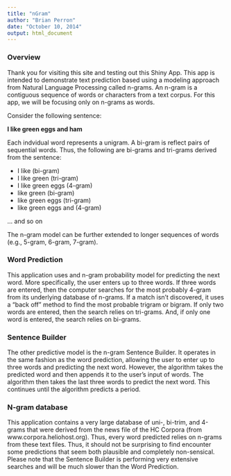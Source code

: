 ```yaml
---
title: "nGram"
author: "Brian Perron"
date: "October 10, 2014"
output: html_document
---
```


### Overview

Thank you for visiting this site and testing out this Shiny App.  This app is intended to demonstrate text prediction based using a modeling approach from Natural Language Processing called n-grams.  An n-gram is a contiguous sequence of words or characters from a text corpus.  For this app, we will be focusing only on n-grams as words.  

Consider the following sentence:

__I like green eggs and ham__

Each indvidual word represents a unigram.  A bi-gram is reflect pairs of sequential words.  Thus, the following are bi-grams and tri-grams derived from the sentence:  

+ I like (bi-gram)
+ I like green (tri-gram)
+ I like green eggs (4-gram)
+ like green (bi-gram)
+ like green eggs (tri-gram)
+ like green eggs and (4-gram)

... and so on 


The n-gram model can be further extended to longer sequences of words (e.g., 5-gram, 6-gram, 7-gram).  

### Word Prediction

This application uses and n-gram probability model for predicting the next word.  More specifically, the user enters up to three words.  If three words are entered, then the computer searches for the most probably 4-gram from its underlying database of n-grams.  If a match isn't discovered, it uses a "back off" method to find the most probable trigram or bigram.  If only two words are entered, then the search relies on tri-grams.  And, if only one word is entered, the search relies on bi-grams.  

### Sentence Builder

The other predictive model is the n-gram Sentence Builder.  It operates in the same fashion as the word prediction, allowing the user to enter up to three words and predicting the next word.  However, the algorithm takes the predicted word and then appends it to the user's input of words.  The algorithm then takes the last three words to predict the next word.  This continues until the algorithm predicts a period.  

### N-gram database

This application contains a very large database of uni-, bi-trim, and 4-grams that were derived from the news file of the HC Corpora (from www.corpora.heliohost.org).  Thus, every word predicted relies on n-grams from these text files.  Thus, it should not be surprising to find encounter some predictions that seem both plausible and completely non-sensical.  Please note that the Sentence Builder is performing very extensive searches and will be much slower than the Word Prediction.


